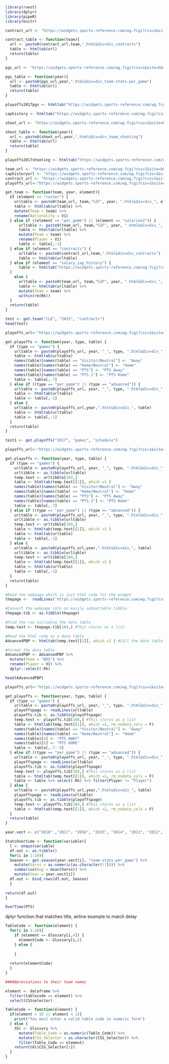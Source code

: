 ```r
library(rvest)
library(dplyr)
library(pipeR)
library(knitr)
```

```r
contract_url <- "https://widgets.sports-reference.com/wg.fcgi?css=1&site=bbr&url=%2Fcontracts%2F"

contract_table <- function(team){
  url <- paste0(contract_url,team,".html&div=div_contracts")
  table <- htmltab(url)
  return(table)
}

```

```r
pgs_url <- "https://widgets.sports-reference.com/wg.fcgi?css=1&site=bbr&url=%2Fplayoffs%2FNBA_"

pgs_table <- function(year){
  url <- paste0(pgs_url,year,".html&div=div_team-stats-per_game")
  table <- htmltab(url)
  return(table)
}

playoffs2017pgs <- htmltab("https://widgets.sports-reference.com/wg.fcgi?css=1&site=bbr&url=%2Fplayoffs%2FNBA_2017.html&div=div_team-stats-per_game")
```

```r
caphistory <- htmltab("https://widgets.sports-reference.com/wg.fcgi?css=1&site=bbr&url=%2Fcontracts%2Fsalary-cap-history.html&div=div_salary_cap_history")
```

```r
shoot_url <- "https://widgets.sports-reference.com/wg.fcgi?css=1&site=bbr&url=%2Fplayoffs%2FNBA_"

shoot_table <- function(year){
  url <- paste0(shoot_url,year,".html&div=div_team_shooting")
  table <- htmltab(url)
  return(table)
}

playoffs2017shooting <- htmltab("https://widgets.sports-reference.com/wg.fcgi?css=1&site=bbr&url=%2Fplayoffs%2FNBA_2017.html&div=div_team_shooting")
```


```r
team_url <- "https://widgets.sports-reference.com/wg.fcgi?css=1&site=bbr&url=%2Fteams%2F"
caphistoryurl <- "https://widgets.sports-reference.com/wg.fcgi?css=1&site=bbr&url=%2Fcontracts%2Fsalary-cap-history.html&div=div_salary_cap_history"
contract_url <- "https://widgets.sports-reference.com/wg.fcgi?css=1&site=bbr&url=%2Fcontracts%2F"
playoffs_url<-"https://widgets.sports-reference.com/wg.fcgi?css=1&site=bbr&url=%2Fplayoffs%2FNBA_"

get.team <- function(team, year, element){
  if (element == "roster") {
    urltable <- paste0(team_url, team,"%2F", year, ".html&div=div_", element)
    table <- htmltab(urltable) %>% 
    mutate(Team = team) %>% 
    rename(Nationality = V1) 
  } else if ((element == "per_game") || (element == "salaries2")) {
      urltable <- paste0(team_url, team,"%2F", year, ".html&div=div_", element)
      table <- htmltab(urltable) %>% 
      mutate(Team = team) %>% 
      rename(Player = V1)
      table <- table[,-1]
  } else if (element == "contracts") {
      urltable <- paste0(contract_url,team,".html&div=div_contracts")
      table <- htmltab(urltable)
  } else if (element == "salary_cap_history") {
      table <- htmltab("https://widgets.sports-reference.com/wg.fcgi?css=1&site=bbr&url=%2Fcontracts%2Fsalary-cap-history.html&div=div_salary_cap_history")
  }
    else {
      urltable <- paste0(team_url, team,"%2F", year, ".html&div=div_", element)
      table <- htmltab(urltable) %>% 
      mutate(Team = team) %>% 
      within(rm(Rk))
  }
  return(table)
}

test <- get.team("CLE", "2015", "contracts")
head(test)
```

```r
playoffs_url<-"https://widgets.sports-reference.com/wg.fcgi?css=1&site=bbr&url=%2Fplayoffs%2FNBA_"

get.playoffs <- function(year, type, table) {
  if (type == "games") {
    urltable <- paste0(playoffs_url, year, "_", type, ".html&div=div_", table)
    table <- htmltab(urltable)
    names(table)[names(table) == "Visitor/Neutral"] <- "Away"
    names(table)[names(table) == "Home/Neutral"] <- "Home"
    names(table)[names(table) == "PTS"] <- "PTS Away"
    names(table)[names(table) == "PTS.1"] <- "PTS Home"
    table <- table[,-7]
  } else if ((type == "per_game") || (type == "advanced")) {
    urltable <- paste0(playoffs_url, year, "_", type, ".html&div=div_", table)
    table <- htmltab(urltable)
    table <- table[,-1]
  } else {
    urltable <- paste0(playoffs_url,year,".html&div=div_", table)
    table <- htmltab(urltable)
    table <- table[,-1]
  }
  return(table)
}

test1 <- get.playoffs("2017", "games", "schedule")
```

```r
playoffs_url<-"https://widgets.sports-reference.com/wg.fcgi?css=1&site=bbr&url=%2Fplayoffs%2FNBA_"

get.playoffs <- function(year, type, table) {
  if (type == "games") {
    urltable <- paste0(playoffs_url, year, "_", type, ".html&div=div_", table)
    urltibble <- as.tibble(urltable)
    temp.text <- urltibble[104,]
    table <- htmltab(temp.text[[1]], which =1 )
    names(table)[names(table) == "Visitor/Neutral"] <- "Away"
    names(table)[names(table) == "Home/Neutral"] <- "Home"
    names(table)[names(table) == "PTS"] <- "PTS Away"
    names(table)[names(table) == "PTS.1"] <- "PTS Home"
    table <- table[,-7]
  } else if ((type == "per_game") || (type == "advanced")) {
    urltable <- paste0(playoffs_url, year, "_", type, ".html&div=div_", table)
    urltibble <- as.tibble(urltable)
    temp.text <- urltibble[104,]
    table <- htmltab(temp.text[[1]], which =1 )
    table <- htmltab(urltable)
    table <- table[,-1]
  } else {
    urltable <- paste0(playoffs_url,year,".html&div=div_", table)
    urltibble <- as.tibble(urltable)
    temp.text <- urltibble[104,]
    table <- htmltab(temp.text[[1]], which =1 )
    table <- htmltab(urltable)
    table <- table[,-1]
  }
  return(table)
}
```

```r
#Read the webpage which is just html code for the widget
thepage <-  readLines('https://widgets.sports-reference.com/wg.fcgi?css=1&site=bbr&url=%2Fteams%2FBOS%2F2018.html&div=div_advanced')

#Convert the webpage into an easily subsettable tibble
thepage.tib <- as.tibble(thepage) 

#Find the row including the data table
temp.text <- thepage.tib[104,] #This stores as a list

#Read the html code as a data table
AdvancedPBP <- htmltab(temp.text[[1]], which =1 ) #Call the data table element in the list 

#Format the data table
AdvancedPBP <- AdvancedPBP %>% 
  mutate(Team = "BOS") %>% 
  rename(Player = V1) %>% 
  dplyr::select(-Rk)

head(AdvancedPBP)

```

```r
playoffs_url<-"https://widgets.sports-reference.com/wg.fcgi?css=1&site=bbr&url=%2Fplayoffs%2FNBA_"

get.playoffs <- function(year, type, table) {
  if (type == "games") {
    urltable <- paste0(playoffs_url, year, "_", type, ".html&div=div_", table)
    playoffspage <- readLines(urltable)
    playoffs.tib <- as.tibble(playoffspage)
    temp.text <- playoffs.tib[104,] #This stores as a list
    table <- htmltab(temp.text[[1]], which =1, rm_nodata_cols = F)
    names(table)[names(table) == "Visitor/Neutral"] <- "Away"
    names(table)[names(table) == "Home/Neutral"] <- "Home"
    names(table)[4] <- "PTS AWAY"
    names(table)[6] <- "PTS HOME"
    table <- table[,-7:-9]
  } else if ((type == "per_game") || (type == "advanced")) {
    urltable <- paste0(playoffs_url, year, "_", type, ".html&div=div_", table)
    playoffspage <- readLines(urltable)
    playoffs.tib <- as.tibble(playoffspage)
    temp.text <- playoffs.tib[104,] #This stores as a list
    table <- htmltab(temp.text[[1]], which =1, rm_nodata_cols = F)
    table <- table %>% select(-Rk) %>% filter(Player != "Player")
  } else {
    urltable <- paste0(playoffs_url,year,".html&div=div_", table)
    playoffspage <- readLines(urltable)
    playoffs.tib <- as.tibble(playoffspage)
    temp.text <- playoffs.tib[104,] #This stores as a list
    table <- htmltab(temp.text[[1]], which =1, rm_nodata_cols = F)
  }
  return(table)
}

```

```r

year.vect <- c("2018" ,"2017", "2016", "2015", "2014", "2013", "2012", "2011", "2010", "2009", "2008")

StatsOvertime <- function(variable){
  l <- enquo(variable)
  df.out <- as.tibble()
  for(i in 1:10){
  Season <- get.season(year.vect[i], "team-stats-per_game") %>%
    mutate(Varss = as.numeric(as.character(!!l))) %>%
    summarise(Avg = mean(Varss)) %>%
    mutate(Year = year.vect[i])
  df.out <- bind_rows(df.out, Season)
  }
  
return(df.out)
}

OverTime(PTS)

```

dplyr function that matches title, airline example to match delay

```r
TableCode <- function(element) {
  for(i in 1:18){
    if (element == Glossary[i,4]) {
      elementCode <- Glossary[i,5]
    } else {
      
    }
    
  return(elementCode)
  }
}

```

```r
###Abbreviations to their team names

element <- dataframe %>%
  filter(tablecode == element) %>%
  select(CSSselector)

TableCode <- function(element) {
  if(element > 18 || element < 1){
    print("You must enter a valid table code in numeric form")
  } else {
    tbl <- Glossary %>%
      mutate(Table_Code = as.numeric(Table_Code)) %>%
      mutate(CSS_Selector = as.character(CSS_Selector)) %>%
      filter(Table_Code == element)
    return(tbl$CSS_Selector[1])
  }
}


```
